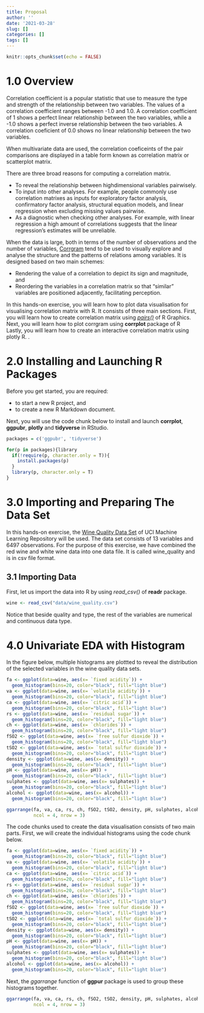 ```yaml
---
title: Proposal
author: ''
date: '2021-03-28'
slug: []
categories: []
tags: []
---
```


```r
knitr::opts_chunk$set(echo = FALSE)
```

# 1.0 Overview

Correlation coefficient is a popular statistic that use to measure the type and strength of the relationship between two variables.  The values of a correlation coefficient ranges between -1.0 and 1.0.  A correlation coefficient of 1 shows a perfect linear relationship between the two variables, while a -1.0 shows a perfect inverse relationship between the two variables.  A correlation coeficient of 0.0 shows no linear relationship between the two variables. 

When multivariate data are used, the correlation coeficeints of the pair comparisons are displayed in a table form known as correlation matrix or scatterplot matrix.  

There are three broad reasons for computing a correlation matrix.

- To reveal the relationship between highdimensional variables pairwisely.
- To input into other analyses. For example, people commonly use correlation matrixes as inputs for exploratory factor analysis, confirmatory factor analysis, structural equation models, and linear regression when excluding missing values pairwise.
- As a diagnostic when checking other analyses. For example, with linear regression a high amount of correlations suggests that the linear regression’s estimates will be unreliable.

When the data is large, both in terms of the number of observations and the number of variables, [Corrgram](http://www.datavis.ca/papers/corrgram.pdf) tend to be used to visually explore and analyse the structure and the patterns of relations among variables.  It is designed based on two main schemes:

- Rendering the value of a correlation to depict its sign and magnitude, and
- Reordering the variables in a correlation matrix so that "similar" variables are positioned adjacently, facilitating perception. 

In this hands-on exercise, you will learn how to plot data visualisation for visualising correlation matrix with R.  It consists of three main sections.  First, you will learn how to create correlation matrix using [*pairs()*](https://www.rdocumentation.org/packages/graphics/versions/3.6.0/topics/pairs) of R Graphics.  Next, you will learn how to plot corrgram using **corrplot** package of R Lastly, you will learn how to create an interactive correlation matrix using plotly R.   .  


#  2.0 Installing and Launching R Packages

Before you get started, you are required:

- to start a new R project, and
- to create a new R Markdown document.

Next, you will use the code chunk below to install and launch **corrplot**,  **ggpubr**, **plotly** and **tidyverse** in RStudio.

```r

packages = c('ggpubr', 'tidyverse')

for(p in packages){library
  if(!require(p, character.only = T)){
    install.packages(p)
  }
  library(p, character.only = T)
}
```

# 3.0 Importing and Preparing The Data Set 

In this hands-on exercise, the [Wine Quality Data Set](https://archive.ics.uci.edu/ml/datasets/wine+quality) of UCI Machine Learning Repository will be used.  The data set consists of 13 variables and 6497 observations.  For the purpose of this exercise, we have combined the red wine and white wine data into one data file.  It is called wine_quality and is in csv file format.  


## 3.1 Importing Data

First, let us import the data into R by using *read_csv()*  of **readr** package.  


```r
wine <- read_csv("data/wine_quality.csv")
```

Notice that beside quality and type, the rest of the variables are numerical and continuous data type. 


# 4.0 Univariate EDA with Histogram

In the figure below, multiple histograms are plottted to reveal the distribution of the selected variables in the wine quality data sets.  

```r
fa <- ggplot(data=wine, aes(x= `fixed acidity`)) +
  geom_histogram(bins=20, color="black", fill="light blue")
va <- ggplot(data=wine, aes(x= `volatile acidity`)) +
  geom_histogram(bins=20, color="black", fill="light blue")
ca <- ggplot(data=wine, aes(x= `citric acid`)) +
  geom_histogram(bins=20, color="black", fill="light blue")
rs <- ggplot(data=wine, aes(x= `residual sugar`)) +
  geom_histogram(bins=20, color="black", fill="light blue")
ch <- ggplot(data=wine, aes(x= `chlorides`)) +
  geom_histogram(bins=20, color="black", fill="light blue")
fSO2 <- ggplot(data=wine, aes(x= `free sulfur dioxide`)) +
  geom_histogram(bins=20, color="black", fill="light blue")
tSO2 <- ggplot(data=wine, aes(x= `total sulfur dioxide`)) +
  geom_histogram(bins=20, color="black", fill="light blue")
density <- ggplot(data=wine, aes(x= density)) +
  geom_histogram(bins=20, color="black", fill="light blue")
pH <- ggplot(data=wine, aes(x= pH)) +
  geom_histogram(bins=20, color="black", fill="light blue")
sulphates <- ggplot(data=wine, aes(x= sulphates)) +
  geom_histogram(bins=20, color="black", fill="light blue")
alcohol <- ggplot(data=wine, aes(x= alcohol)) +
  geom_histogram(bins=20, color="black", fill="light blue")

ggarrange(fa, va, ca, rs, ch, fSO2, tSO2, density, pH, sulphates, alcohol, 
          ncol = 4, nrow = 3)
```

The code chunks used to create the data visualisation consists of two main parts.  First, we will create the individual histograms using the code chunk below.

```r
fa <- ggplot(data=wine, aes(x= `fixed acidity`)) +
  geom_histogram(bins=20, color="black", fill="light blue")
va <- ggplot(data=wine, aes(x= `volatile acidity`)) +
  geom_histogram(bins=20, color="black", fill="light blue")
ca <- ggplot(data=wine, aes(x= `citric acid`)) +
  geom_histogram(bins=20, color="black", fill="light blue")
rs <- ggplot(data=wine, aes(x= `residual sugar`)) +
  geom_histogram(bins=20, color="black", fill="light blue")
ch <- ggplot(data=wine, aes(x= `chlorides`)) +
  geom_histogram(bins=20, color="black", fill="light blue")
fSO2 <- ggplot(data=wine, aes(x= `free sulfur dioxide`)) +
  geom_histogram(bins=20, color="black", fill="light blue")
tSO2 <- ggplot(data=wine, aes(x= `total sulfur dioxide`)) +
  geom_histogram(bins=20, color="black", fill="light blue")
density <- ggplot(data=wine, aes(x= density)) +
  geom_histogram(bins=20, color="black", fill="light blue")
pH <- ggplot(data=wine, aes(x= pH)) +
  geom_histogram(bins=20, color="black", fill="light blue")
sulphates <- ggplot(data=wine, aes(x= sulphates)) +
  geom_histogram(bins=20, color="black", fill="light blue")
alcohol <- ggplot(data=wine, aes(x= alcohol)) +
  geom_histogram(bins=20, color="black", fill="light blue")
```

Next, the *ggarrange* function of **ggpur** package is used to group these histograms together.

```r
ggarrange(fa, va, ca, rs, ch, fSO2, tSO2, density, pH, sulphates, alcohol, 
          ncol = 4, nrow = 3)
```








